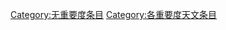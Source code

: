 {{cat more|WikiProject:天文}}
{{Articles by Importance|topic=天文|project=天文|format=toc}}
{{emptycat}}

[[Category:无重要度条目|Category:无重要度条目]]
[[Category:各重要度天文条目‎|Category:各重要度天文条目‎]]